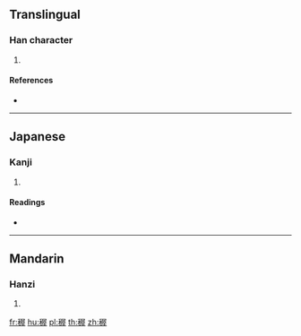 {{character info/new}}
==Translingual==

===Han character===
{{Han char|rn=115|rad=禾|as=10|sn=15|four=|canj=HDSYJ}}

# {{defn|Han|sort=禾10}}

====References====
* {{Han ref|kx=0857.260|dkj=25213|dj=1283.060|hdz=42626.130|uh=7A3A|ud=31290}}

----

==Japanese==

===Kanji===
{{ja-kanji|grade=|rs=禾10}}

# {{defn|lang=ja|sort=禾10}}

====Readings====
* {{ja-readings|on=[[ち]] (chi), [[じ]] (ji)|kun=[[おくて]] (okute), [[おさない]] (osanai), [[おでる]] (oderu)|nanori=}}

----

==Mandarin==

===Hanzi===
{{cmn-hanzi|pin=[[qǐ]] ([[qi3]]), [[zhì]] ([[zhi4]])|wg=ch'i<sup>3</sup>, chih<sup>4</sup>}}

# {{defn|lang=cmn|sort=禾10}}

[[fr:稺]]
[[hu:稺]]
[[pl:稺]]
[[th:稺]]
[[zh:稺]]